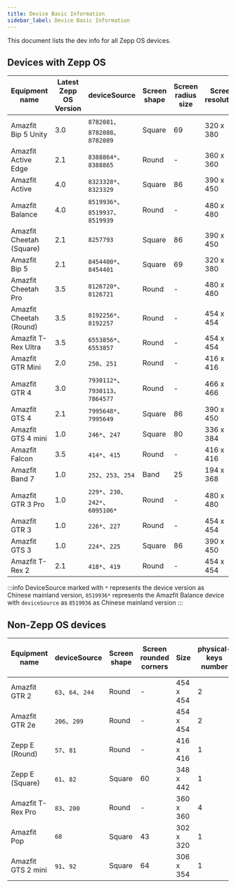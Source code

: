 ```yaml
---
title: Device Basic Information
sidebar_label: Device Basic Information
---
```


This document lists the dev info for all Zepp OS devices.

## Devices with Zepp OS

| Equipment name           | Latest Zepp OS Version | deviceSource                    | Screen shape | Screen radius size | Screen resolution | physical-keys number | Watchface preview image resolution | SecondaryWidget support |
| ------------------------ | ---------------------- | ------------------------------- | ------------ | ------------------ | ----------------- | -------------------- | ---------------------------------- | ----------------------- |
| Amazfit Bip 5 Unity      | 3.0                    | `8782081`、`8782088`、`8782089` | Square        | 69                  | 320 x 380         | 1                    | 200 x 238                          | YES                      |
| Amazfit Active Edge      | 2.1                    | `8388864*`、`8388865`            | Round        | -                  | 360 x 360         | 4                    | 243 x 243                          | NO                      |
| Amazfit Active           | 4.0                    | `8323328*`、`8323329`            | Square       | 86                 | 390 x 450         | 1                    | 266 x 307                          | YES                     |
| Amazfit Balance          | 4.0                    | `8519936*`、`8519937`、`8519939` | Round        | -                  | 480 x 480         | 2                    | 324 x 324                          | YES                     |
| Amazfit Cheetah (Square) | 2.1                    | `8257793`                       | Square       | 86                 | 390 x 450         | 3                    | 266 x 307                          | NO                      |
| Amazfit Bip 5            | 2.1                    | `8454400*`、`8454401`            | Square       | 69                 | 320 x 380         | 1                    | 200 x 238                          | YES                     |
| Amazfit Cheetah Pro      | 3.5                    | `8126720*`、`8126721`            | Round        | -                  | 480 x 480         | 2                    | 324 x 324                          | NO                      |
| Amazfit Cheetah (Round)  | 3.5                    | `8192256*`、`8192257`            | Round        | -                  | 454 x 454         | 2                    | 306 x 306                          | NO                      |
| Amazfit T-Rex Ultra      | 3.5                    | `6553856*`、`6553857`            | Round        | -                  | 454 x 454         | 4                    | 306 x 306                          | NO                      |
| Amazfit GTR Mini         | 2.0                    | `250`、`251`                    | Round        | -                  | 416 x 416         | 1                    | 280 x 280                          | YES                     |
| Amazfit GTR 4            | 3.0                    | `7930112*`、`7930113`、`7864577` | Round        | -                  | 466 x 466         | 2                    | 314 x 314                          | YES                     |
| Amazfit GTS 4            | 2.1                    | `7995648*`、`7995649`            | Square       | 86                 | 390 x 450         | 1                    | 266 x 307                          | YES                     |
| Amazfit GTS 4 mini       | 1.0                    | `246*`、`247`                    | Square       | 80                 | 336 x 384         | 1                    | 228 x 260                          | -                       |
| Amazfit Falcon           | 3.5                    | `414*`、`415`                    | Round        | -                  | 416 x 416         | 4                    | 280 x 280                          | NO                      |
| Amazfit Band 7           | 1.0                    | `252`、`253`、`254`             | Band         | 25                 | 194 x 368         | -                    | 152 x 288                          | -                       |
| Amazfit GTR 3 Pro        | 1.0                    | `229*`、`230`、`242*`、`6095106*`  | Round        | -                  | 480 x 480         | 2                    | 324 x 324                          | -                       |
| Amazfit GTR 3            | 1.0                    | `226*`、`227`                    | Round        | -                  | 454 x 454         | 2                    | 306 x 306                          | -                       |
| Amazfit GTS 3            | 1.0                    | `224*`、`225`                    | Square       | 86                 | 390 x 450         | 1                    | 266 x 307                          | -                       |
| Amazfit T-Rex 2          | 2.1                    | `418*`、`419`                    | Round        | -                  | 454 x 454         | 4                    | 306 x 306                          | NO                      |

:::info
DeviceSource marked with `*` represents the device version as Chinese mainland version, `8519936*` represents the Amazfit Balance device with `deviceSource` as `8519936` as Chinese mainland version
:::

## Non-Zepp OS devices

| Equipment name     | deviceSource      | Screen shape | Screen rounded corners | Size      | physical-keys number | Watchface preview image resolution |
| ------------------ | ----------------- | ------------ | ---------------------- | --------- | -------------------- | ---------------------------------- |
| Amazfit GTR 2      | `63`、`64`、`244` | Round        | -                      | 454 x 454 | 2                    | 306 x 306                          |
| Amazfit GTR 2e     | `206`、`209`      | Round        | -                      | 454 x 454 | 2                    | 306 x 306                          |
| Zepp E (Round)     | `57`、`81`        | Round        | -                      | 416 x 416 | 1                    | 280 x 280                          |
| Zepp E (Square)    | `61`、`82`        | Square       | 60                     | 348 x 442 | 1                    | 254 x 323                          |
| Amazfit T-Rex Pro  | `83`、`200`       | Round        | -                      | 360 x 360 | 4                    | 220 x 220                          |
| Amazfit Pop        | `68`              | Square       | 43                     | 302 x 320 | 1                    | 202 x 214                          |
| Amazfit GTS 2 mini | `91`、`92`        | Square       | 64                     | 306 x 354 | 1                    | 210 x 242                          |
